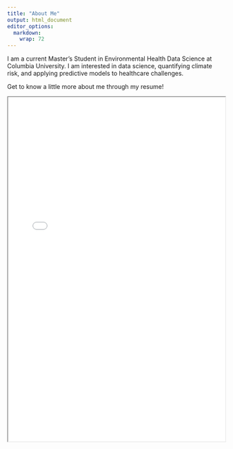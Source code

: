 ```yaml
---
title: "About Me"
output: html_document
editor_options: 
  markdown: 
    wrap: 72
---
```


I am a current Master's Student in Environmental Health Data Science at
Columbia University. I am interested in data science, quantifying climate risk, and applying predictive models to healthcare challenges.

Get to know a little more about me through my resume!

<iframe src="MayaArnott_2025.pdf" width="100%" height="800px"></iframe>




